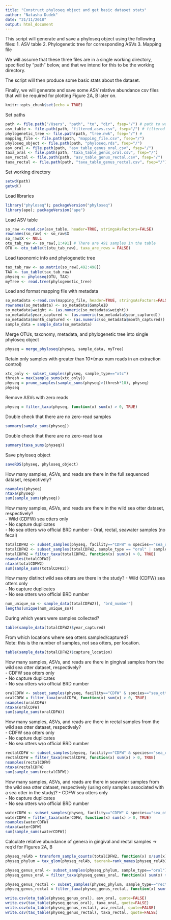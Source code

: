 ---
title: "Construct phyloseq object and get basic dataset stats"
author: "Natasha Dudek"
date: "21/11/2018"
output: html_document
---

This script will generate and save a phyloseq object using the following files:
1. ASV table
2. Phylogenetic tree for corresponding ASVs
3. Mapping file

We will assume that these three files are in a single working directory, specified by "path" below, and that we intend for this to be the working directory.

The script will then produce some basic stats about the dataset.

Finally, we will generate and save some ASV relative abundance csv files that will be required for plotting Figure 2A, B later on.

```{r setup, include=FALSE}
knitr::opts_chunk$set(echo = TRUE)
```

Set paths

```r
path <- file.path("/Users", "path", "to", "dir", fsep="/") # path to working dir
asv_table <- file.path(path, "filtered_asvs.csv", fsep="/") # filtered ASVs
phylogenetic_tree <- file.path(path, "tree.nwk", fsep="/") # 
mapping_file <- file.path(path, "mapping_file.csv", fsep="/")
phyloseq_object <- file.path(path, "phyloseq.rds", fsep="/")
asv_oral <- file.path(path, "asv_table_genus_oral.csv", fsep="/")
taxa_oral <- file.path(path, "taxa_table_genus_oral.csv", fsep="/")
asv_rectal <- file.path(path, "asv_table_genus_rectal.csv", fsep="/")
taxa_rectal <- file.path(path, "taxa_table_genus_rectal.csv", fsep="/")
```

Set working directory

```{r}
setwd(path)
getwd()
```

Load libraries

```{r}
library("phyloseq"); packageVersion("phyloseq")
library(ape); packageVersion("ape")
```
  
Load ASV table  

```r
so_raw <-read.csv(asv_table, header=TRUE, stringsAsFactors=FALSE)
rownames(so_raw) <- so_raw$X
so_raw$X <- NULL
otu_tab_raw <- so_raw[,1:491] # There are 491 samples in the table
OTU <- otu_table(t(otu_tab_raw), taxa_are_rows = FALSE)
```

Load taxonomic info and phylogenetic tree 

```r
tax_tab_raw <- as.matrix(so_raw[,492:498])
TAX <- tax_table(tax_tab_raw)
physeq <- phyloseq(OTU, TAX)
myTree <- read.tree(phylogenetic_tree)
```

Load and format mapping file with metadata

```r
so_metadata <-read.csv(mapping_file, header=TRUE, stringsAsFactors=FALSE)
rownames(so_metadata) <- so_metadata$SampleID
so_metadata$weight <- (as.numeric(so_metadata$weight))
so_metadata$year_captured <- (as.numeric(so_metadata$year_captured))
so_metadata$month_captured <- (as.numeric(so_metadata$month_captured))
sample_data = sample_data(so_metadata)
```

Merge OTUs, taxonomy, metadata, and phylogenetic tree into single phyloseq object  

```r
physeq = merge_phyloseq(physeq, sample_data, myTree)
```

Retain only samples with greater than 10*(max num reads in an extraction control) 

```r
xtc_only <- subset_samples(physeq, sample_type=="xtc")
thresh = max(sample_sums(xtc_only))
physeq = prune_samples(sample_sums(physeq)>(thresh*10), physeq)
physeq
```

Remove ASVs with zero reads

```r
physeq = filter_taxa(physeq, function(x) sum(x) > 0, TRUE)
```

Double check that there are no zero-read samples

```r
summary(sample_sums(physeq))
```

Double check that there are no zero-read taxa

```r
summary(taxa_sums(physeq))
```

Save phyloseq object

```r
saveRDS(physeq, phyloseq_object)
```

How many samples, ASVs, and reads are there in the full sequenced dataset, respectively?

```r
nsamples(physeq)
ntaxa(physeq)
sum(sample_sums(physeq))
```

How many samples, ASVs, and reads are there in the wild sea otter dataset, respectively?  
- Wild (CDFW) sea otters only  
- No capture duplicates  
- No sea otters w/o official BRD number 
- Oral, rectal, seawater samples (no fecal) 

```r
totalCDFW2 <- subset_samples(physeq, facility=="CDFW" & species=="sea_otter" & duplicate_capture == "no")
totalCDFW2 <- subset_samples(totalCDFW2, sample_type == "oral" | sample_type == "rectal" | sample_type == "water")
totalCDFW2 = filter_taxa(totalCDFW2, function(x) sum(x) > 0, TRUE)
nsamples(totalCDFW2)
ntaxa(totalCDFW2)
sum(sample_sums(totalCDFW2))
```

How many distinct wild sea otters are there in the study?
- Wild (CDFW) sea otters only  
- No capture duplicates  
- No sea otters w/o official BRD number  

```r
num_unique_so <- sample_data(totalCDFW2)[, "brd_number"]
lengths(unique(num_unique_so))
```

During which years were samples collected?

```r
table(sample_data(totalCDFW2)$year_captured)
```

From which locations where sea otters sampled/captured?  
Note: this is the number of samples, not sea otters, per location.

```r
table(sample_data(totalCDFW2)$capture_location)
```

How many samples, ASVs, and reads are there in gingival samples from the wild sea otter dataset, respectively?  
- CDFW sea otters only  
- No capture duplicates  
- No sea otters w/o official BRD number 
 
```r
oralCDFW <- subset_samples(physeq, facility=="CDFW" & species=="sea_otter" & duplicate_capture == "no" & sample_type == "oral")
oralCDFW = filter_taxa(oralCDFW, function(x) sum(x) > 0, TRUE)
nsamples(oralCDFW)
ntaxa(oralCDFW)
sum(sample_sums(oralCDFW))
```

How many samples, ASVs, and reads are there in rectal samples from the wild sea otter dataset, respectively?  
- CDFW sea otters only  
- No capture duplicates  
- No sea otters w/o official BRD number
  
```r
rectalCDFW <- subset_samples(physeq, facility=="CDFW" & species=="sea_otter" & duplicate_capture == "no" & sample_type == "rectal")
rectalCDFW = filter_taxa(rectalCDFW, function(x) sum(x) > 0, TRUE)
nsamples(rectalCDFW)
ntaxa(rectalCDFW)
sum(sample_sums(rectalCDFW))
```

How many samples, ASVs, and reads are there in seawater samples from the wild sea otter dataset, respectively (using only samples associated with a sea otter in the study)?
- CDFW sea otters only  
- No capture duplicates  
- No sea otters w/o official BRD number  

```r
waterCDFW <- subset_samples(physeq, facility=="CDFW" & species=="sea_otter" & duplicate_capture == "no" & sample_type == "water")
waterCDFW = filter_taxa(waterCDFW, function(x) sum(x) > 0, TRUE)
nsamples(waterCDFW)
ntaxa(waterCDFW)
sum(sample_sums(waterCDFW))
```

Calculate relative abundance of genera in gingival and rectal samples -> req'd for Figures 2A, B

```r
physeq_relAb = transform_sample_counts(totalCDFW2, function(x) x/sum(x)*100)
physeq_phylum = tax_glom(physeq_relAb, taxrank=rank_names(physeq_relAb)[6])

physeq_genus_oral <- subset_samples(physeq_phylum, sample_type=="oral")
physeq_genus_oral = filter_taxa(physeq_genus_oral, function(x) sum(x) > 0, TRUE)

physeq_genus_rectal <- subset_samples(physeq_phylum, sample_type=="rectal")
physeq_genus_rectal = filter_taxa(physeq_genus_rectal, function(x) sum(x) > 0, TRUE)

write.csv(otu_table(physeq_genus_oral), asv_oral, quote=FALSE)
write.csv(tax_table(physeq_genus_oral), taxa_oral, quote=FALSE)
write.csv(otu_table(physeq_genus_rectal), asv_rectal, quote=FALSE)
write.csv(tax_table(physeq_genus_rectal), taxa_rectal, quote=FALSE)
```